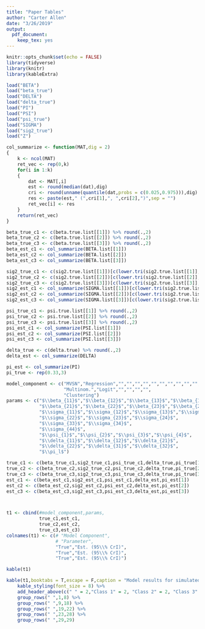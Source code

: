 ```yaml
---
title: "Paper Tables"
author: "Carter Allen"
date: "3/26/2019"
output: 
  pdf_document: 
    keep_tex: yes
---
```


```r
knitr::opts_chunk$set(echo = FALSE)
library(tidyverse)
library(knitr)
library(kableExtra)
```

```r
load("BETA")
load("beta_true")
load("DELTA")
load("delta_true")
load("PI")
load("PSI")
load("psi_true")
load("SIGMA")
load("sig2_true")
load("Z")
```

```r
col_summarize <- function(MAT,dig = 2)
{
    k <- ncol(MAT)
    ret_vec <- rep(0,k)
    for(i in 1:k)
    {
        dat <- MAT[,i]
        est <- round(median(dat),dig)
        cri <- round(unname(quantile(dat,probs = c(0.025,0.975))),dig)
        res <- paste(est," (",cri[1],", ",cri[2],")",sep = "")
        ret_vec[i] <- res
    }
    return(ret_vec)
}
```

```r
beta_true_c1 <- c(beta.true.list[[1]]) %>% round(.,2)
beta_true_c2 <- c(beta.true.list[[2]]) %>% round(.,2)
beta_true_c3 <- c(beta.true.list[[3]]) %>% round(.,2)
beta_est_c1 <- col_summarize(BETA.list[[1]]) 
beta_est_c2 <- col_summarize(BETA.list[[2]]) 
beta_est_c3 <- col_summarize(BETA.list[[3]]) 

sig2_true_c1 <- c(sig2.true.list[[1]])[c(lower.tri(sig2.true.list[[1]],diag = TRUE))] %>% round(.,2)
sig2_true_c2 <- c(sig2.true.list[[2]])[c(lower.tri(sig2.true.list[[2]],diag = TRUE))] %>% round(.,2)
sig2_true_c3 <- c(sig2.true.list[[3]])[c(lower.tri(sig2.true.list[[3]],diag = TRUE))] %>% round(.,2)
sig2_est_c1 <- col_summarize(SIGMA.list[[1]])[c(lower.tri(sig2.true.list[[1]],diag = TRUE))]
sig2_est_c2 <- col_summarize(SIGMA.list[[2]])[c(lower.tri(sig2.true.list[[2]],diag = TRUE))]
sig2_est_c3 <- col_summarize(SIGMA.list[[3]])[c(lower.tri(sig2.true.list[[3]],diag = TRUE))] 

psi_true_c1 <- psi.true.list[[1]] %>% round(.,2)
psi_true_c2 <- psi.true.list[[2]] %>% round(.,2)
psi_true_c3 <- psi.true.list[[3]] %>% round(.,2)
psi_est_c1 <- col_summarize(PSI.list[[1]]) 
psi_est_c2 <- col_summarize(PSI.list[[2]]) 
psi_est_c3 <- col_summarize(PSI.list[[3]])

delta_true <- c(delta.true) %>% round(.,2)
delta_est <- col_summarize(DELTA)

pi_est <- col_summarize(PI)
pi_true <- rep(0.33,3)

model_component <- c("MVSN","Regression","","","","","","","","","","","","","","","","","","","","",
                     "Multinom.","Logit","","","","",
                     "Clustering")
params <- c("$\\beta_{11}$","$\\beta_{12}$","$\\beta_{13}$","$\\beta_{14}$",
            "$\\beta_{21}$","$\\beta_{22}$","$\\beta_{23}$","$\\beta_{24}$",
            "$\\sigma_{11}$","$\\sigma_{12}$","$\\sigma_{13}$","$\\sigma_{14}$",
            "$\\sigma_{22}$","$\\sigma_{23}$","$\\sigma_{24}$",
            "$\\sigma_{33}$","$\\sigma_{34}$",
            "$\\sigma_{44}$",
            "$\\psi_{1}$","$\\psi_{2}$","$\\psi_{3}$","$\\psi_{4}$",
            "$\\delta_{11}$","$\\delta_{12}$","$\\delta_{21}$",
            "$\\delta_{22}$","$\\delta_{31}$","$\\delta_{32}$",
            "$\\pi_l$")

true_c1 <- c(beta_true_c1,sig2_true_c1,psi_true_c1,delta_true,pi_true[1])
true_c2 <- c(beta_true_c2,sig2_true_c2,psi_true_c2,delta_true,pi_true[2])
true_c3 <- c(beta_true_c3,sig2_true_c3,psi_true_c3,delta_true,pi_true[3])
est_c1 <- c(beta_est_c1,sig2_est_c1,psi_est_c1,delta_est,pi_est[1])
est_c2 <- c(beta_est_c2,sig2_est_c2,psi_est_c2,delta_est,pi_est[2])
est_c3 <- c(beta_est_c3,sig2_est_c3,psi_est_c3,delta_est,pi_est[3])



t1 <- cbind(#model_component,params,
            true_c1,est_c1,
            true_c2,est_c2,
            true_c3,est_c3)
colnames(t1) <- c(# "Model Component",
                  # "Parameter",
                  "True","Est. (95\\% CrI)",
                  "True","Est. (95\\% CrI)",
                  "True","Est. (95\\% CrI)")
```

```r
kable(t1)
```


```r
kable(t1,booktabs = T,escape = F,caption = "Model results for simulated data with n = 500, k = 4, p = 2, h = 3, v = 3. 500 iterations were run with a burn in of 100. Missingness mechanism was MAR and P(miss) = 0.25.") %>%
    kable_styling(font_size = 8) %>%
    add_header_above(c(" " = 2,"Class 1" = 2, "Class 2" = 2, "Class 3" = 2)) %>%
    group_rows(" ",1,8) %>%
    group_rows(" ",9,18) %>%
    group_rows(" ",19,22) %>%
    group_rows(" ",23,28) %>%
    group_rows(" ",29,29)
```

